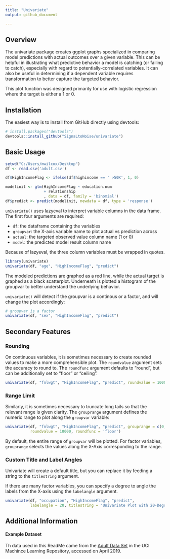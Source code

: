 ```yaml
---
title: "Univariate"
output: github_document

---
```


## Overview


The univariate package creates ggplot graphs specialized in comparing model predictions with actual outcomes over a given variable.  This can be helpful in illustrating what predictive behavior a model is catching (or failing to catch), especially with regard to potentially-correlated variables. It can also be useful in determining if a dependent variable requires transformation to better capture the targeted behavior.

This plot function was designed primarily for use with logistic regression where the target is either a 1 or 0.

## Installation

The easiest way is to install from GitHub directly using devtools:

```r
# install.packages("devtools")
devtools::install_github("SignaLtoNoise/univariate")
```


## Basic Usage

```r
setwd("C:/Users/mwilcox/Desktop")
df <- read.csv('adult.csv')

df$HighIncomeFlag <- ifelse(df$highincome == ' >50K', 1, 0)

modelinit <- glm(HighIncomeFlag ~ education.num
                 + relationship
                 , data = df, family = 'binomial')
df$predict <- predict(modelinit, newdata = df, type = 'response')

```

`univariate()` uses lazyeval to interpret variable columns in the data frame. The first four arguments are required:

* `df`: the dataframe containing the variables
* `groupvar`: the X-axis variable name to plot actual vs prediction across
* `actual`: the targeted observed value column name (1 or 0)
* `model`: the predicted model result column name


Because of lazyeval, the three column variables must be wrapped in quotes.

```r
library(univariate)
univariate(df, "age", "HighIncomeFlag", "predict")
```

The modeled predictions are graphed as a red line, while the actual target is graphed as a black scatterplot. Underneath is plotted a histogram of the groupvar to better understand the underlying behavior.

`univariate()` will detect if the groupvar is a continous or a factor, and will change the plot accordingly:

```r
# groupvar is a factor
univariate(df, "sex", "HighIncomeFlag", "predict")
```

## Secondary Features

### Rounding
On continuous variables, it is sometimes necessary to create rounded values to make a more comprehensible plot. The `roundvalue` argument sets the accuracy to round to.  The `roundfunc` argument defaults to "round", but can be additionally set to "floor" or "ceiling".

```r
univariate(df, "fnlwgt", "HighIncomeFlag", "predict", roundvalue = 10000, roundfunc = 'floor')
```

### Range Limit
Similarly, it is sometimes necessary to truncate long tails so that the relevant range is given clarity. The `grouprange` argument defines the numeric range to plot along the `groupvar` variable:

```r
univariate(df, "fnlwgt", "HighIncomeFlag", "predict", grouprange = c(0, 600000),
           roundvalue = 10000, roundfunc = 'floor')
```

By default, the entire range of `groupvar` will be plotted.  For factor variables, `grouprange` selects the values along the X-Axis corresponding to the range.

### Custom Title and Label Angles
Univariate will create a default title, but you can replace it by feeding a string to the `titlestring` argument.

If there are many factor variables, you can specify a degree to angle the labels from the X-axis using the `labelangle` argument.
```r
univariate(df, "occupation", "HighIncomeFlag", "predict",
           labelangle = 20, titlestring = "Univariate Plot with 20-Degree Labels")
```

## Additional Information

#### Example Dataset
Th data used in this ReadMe came from the [Adult Data Set](https://archive.ics.uci.edu/ml/datasets/adult) in the UCI Machince Learning Repository, accessed on April 2019.
